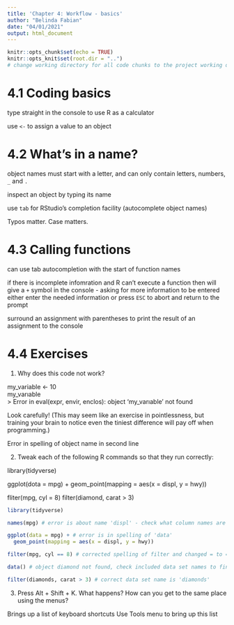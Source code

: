 ```yaml
---
title: 'Chapter 4: Workflow - basics'
author: "Belinda Fabian"
date: "04/01/2021"
output: html_document
---
```


```r
knitr::opts_chunk$set(echo = TRUE)
knitr::opts_knit$set(root.dir = "..") 
# change working directory for all code chunks to the project working directory
```

# 4.1 Coding basics

type straight in the console to use R as a calculator

use `<-` to assign a value to an object

# 4.2 What's in a name?

object names must start with a letter, and can only contain letters, numbers, `_` and `.`

inspect an object by typing its name

use `tab` for RStudio’s completion facility (autocomplete object names)

Typos matter. Case matters.


# 4.3 Calling functions

can use tab autocompletion with the start of function names

if there is incomplete infomration and R can't execute a function then will give a `+` symbol in the console - asking for more information to be entered
either enter the needed information or press `ESC` to abort and return to the prompt

surround an assignment with parentheses to print the result of an assignment to the console


# 4.4 Exercises

1. Why does this code not work?

my_variable <- 10  
my_varıable  
> Error in eval(expr, envir, enclos): object 'my_varıable' not found

Look carefully! (This may seem like an exercise in pointlessness, but training your brain to notice even the tiniest difference will pay off when programming.)

Error in spelling of object name in second line


2. Tweak each of the following R commands so that they run correctly:

library(tidyverse)

ggplot(dota = mpg) + 
  geom_point(mapping = aes(x = displ, y = hwy))

fliter(mpg, cyl = 8)
filter(diamond, carat > 3)

```r
library(tidyverse)
```

```r
names(mpg) # error is about name 'displ' - check what column names are

ggplot(data = mpg) + # error is in spelling of 'data'
  geom_point(mapping = aes(x = displ, y = hwy))

filter(mpg, cyl == 8) # corrected spelling of filter and changed = to == 

data() # object diamond not found, check included data set names to find correct spelling

filter(diamonds, carat > 3) # correct data set name is 'diamonds'
```


3. Press Alt + Shift + K. What happens? How can you get to the same place using the menus?

Brings up a list of keyboard shortcuts
Use Tools menu to bring up this list

